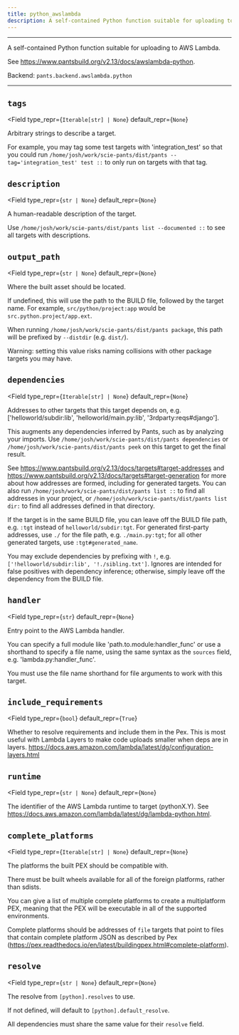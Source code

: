 ```yaml
---
title: python_awslambda
description: A self-contained Python function suitable for uploading to AWS Lambda.
---
```



---

A self-contained Python function suitable for uploading to AWS Lambda.

See https://www.pantsbuild.org/v2.13/docs/awslambda-python.

Backend: <span className="color--primary">`pants.backend.awslambda.python`</span>

---

<span className={styles.options}>

## `tags`

<Field
    type_repr={`Iterable[str] | None`}
    default_repr={`None`}
>

Arbitrary strings to describe a target.

For example, you may tag some test targets with &#x27;integration_test&#x27; so that you could run `/home/josh/work/scie-pants/dist/pants --tag='integration_test' test ::` to only run on targets with that tag.

</Field>

## `description`

<Field
    type_repr={`str | None`}
    default_repr={`None`}
>

A human-readable description of the target.

Use `/home/josh/work/scie-pants/dist/pants list --documented ::` to see all targets with descriptions.

</Field>

## `output_path`

<Field
    type_repr={`str | None`}
    default_repr={`None`}
>

Where the built asset should be located.

If undefined, this will use the path to the BUILD file, followed by the target name. For example, `src/python/project:app` would be `src.python.project/app.ext`.

When running `/home/josh/work/scie-pants/dist/pants package`, this path will be prefixed by `--distdir` (e.g. `dist/`).

Warning: setting this value risks naming collisions with other package targets you may have.

</Field>

## `dependencies`

<Field
    type_repr={`Iterable[str] | None`}
    default_repr={`None`}
>

Addresses to other targets that this target depends on, e.g. [&#x27;helloworld/subdir:lib&#x27;, &#x27;helloworld/main.py:lib&#x27;, &#x27;3rdparty:reqs#django&#x27;].

This augments any dependencies inferred by Pants, such as by analyzing your imports. Use `/home/josh/work/scie-pants/dist/pants dependencies` or `/home/josh/work/scie-pants/dist/pants peek` on this target to get the final result.

See https://www.pantsbuild.org/v2.13/docs/targets#target-addresses and https://www.pantsbuild.org/v2.13/docs/targets#target-generation for more about how addresses are formed, including for generated targets. You can also run `/home/josh/work/scie-pants/dist/pants list ::` to find all addresses in your project, or `/home/josh/work/scie-pants/dist/pants list dir:` to find all addresses defined in that directory.

If the target is in the same BUILD file, you can leave off the BUILD file path, e.g. `:tgt` instead of `helloworld/subdir:tgt`. For generated first-party addresses, use `./` for the file path, e.g. `./main.py:tgt`; for all other generated targets, use `:tgt#generated_name`.

You may exclude dependencies by prefixing with `!`, e.g. `['!helloworld/subdir:lib', '!./sibling.txt']`. Ignores are intended for false positives with dependency inference; otherwise, simply leave off the dependency from the BUILD file.

</Field>

## `handler`

<Field
    type_repr={`str`}
    default_repr={`None`}
>

Entry point to the AWS Lambda handler.

You can specify a full module like &#x27;path.to.module:handler_func&#x27; or use a shorthand to specify a file name, using the same syntax as the `sources` field, e.g. &#x27;lambda.py:handler_func&#x27;.

You must use the file name shorthand for file arguments to work with this target.

</Field>

## `include_requirements`

<Field
    type_repr={`bool`}
    default_repr={`True`}
>

Whether to resolve requirements and include them in the Pex. This is most useful with Lambda Layers to make code uploads smaller when deps are in layers. https://docs.aws.amazon.com/lambda/latest/dg/configuration-layers.html

</Field>

## `runtime`

<Field
    type_repr={`str | None`}
    default_repr={`None`}
>

The identifier of the AWS Lambda runtime to target (pythonX.Y). See https://docs.aws.amazon.com/lambda/latest/dg/lambda-python.html.

</Field>

## `complete_platforms`

<Field
    type_repr={`Iterable[str] | None`}
    default_repr={`None`}
>

The platforms the built PEX should be compatible with.

There must be built wheels available for all of the foreign platforms, rather than sdists.

You can give a list of multiple complete platforms to create a multiplatform PEX, meaning that the PEX will be executable in all of the supported environments.

Complete platforms should be addresses of `file` targets that point to files that contain complete platform JSON as described by Pex (https://pex.readthedocs.io/en/latest/buildingpex.html#complete-platform).

</Field>

## `resolve`

<Field
    type_repr={`str | None`}
    default_repr={`None`}
>

The resolve from `[python].resolves` to use.

If not defined, will default to `[python].default_resolve`.

All dependencies must share the same value for their `resolve` field.

</Field>

</span>
